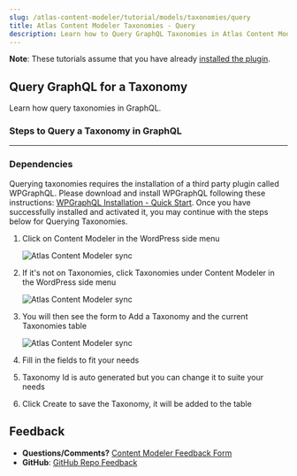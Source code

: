 ```yaml
---
slug: /atlas-content-modeler/tutorial/models/taxonomies/query
title: Atlas Content Modeler Taxonomies - Query
description: Learn how to Query GraphQL Taxonomies in Atlas Content Modeler.
---
```


**Note**: These tutorials assume that you have already [installed the plugin](../../../introduction.mdx).

## Query GraphQL for a Taxonomy

Learn how query taxonomies in GraphQL.

### Steps to Query a Taxonomy in GraphQL

---

### Dependencies

Querying taxonomies requires the installation of a third party plugin called WPGraphQL. Please download and install WPGraphQL following these instructions: [WPGraphQL Installation - Quick Start](https://www.wpgraphql.com/docs/quick-start/). Once you have successfully installed and activated it, you may continue with the steps below for Querying Taxonomies.

1. Click on Content Modeler in the WordPress side menu

   ![Atlas Content Modeler sync](../../../images/acm-sidebar.png)

1. If it's not on Taxonomies, click Taxonomies under Content Modeler in the WordPress side menu

   ![Atlas Content Modeler sync](../../../images/taxonomy-menu.png)

1. You will then see the form to Add a Taxonomy and the current Taxonomies table

   ![Atlas Content Modeler sync](../../../images/taxonomies.png)

1. Fill in the fields to fit your needs

1. Taxonomy Id is auto generated but you can change it to suite your needs

1. Click Create to save the Taxonomy, it will be added to the table

## Feedback

- **Questions/Comments?** [Content Modeler Feedback Form](https://docs.google.com/forms/d/e/1FAIpQLScc2VN-GRSJMz8zVgJLL6kiX3VeV2jkSDnmU1gnuNElEHCEVQ/viewform)
- **GitHub**: [GitHub Repo Feedback](https://github.com/wpengine/atlas-content-modeler/issues/new/choose)
